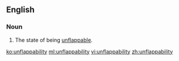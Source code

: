 ==English==

===Noun===
{{en-noun|-}}
# The state of being [[unflappable]].

[[ko:unflappability]]
[[ml:unflappability]]
[[vi:unflappability]]
[[zh:unflappability]]